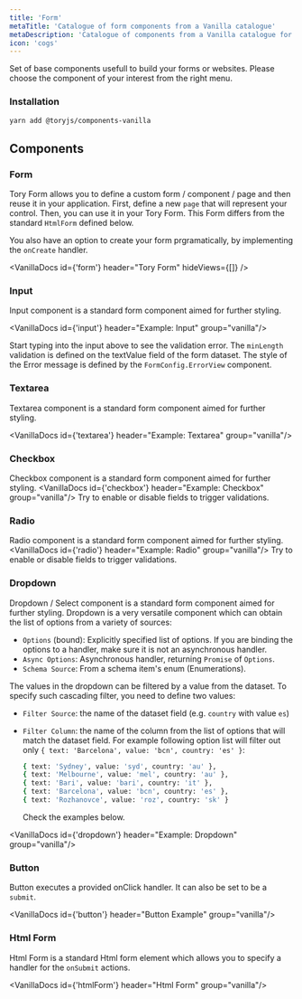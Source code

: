 ```yaml
---
title: 'Form'
metaTitle: 'Catalogue of form components from a Vanilla catalogue'
metaDescription: 'Catalogue of components from a Vanilla catalogue for Tory.js'
icon: 'cogs'
---
```



Set of base components usefull to build your forms or websites. Please choose the component of your interest from the right menu.

### Installation

```bash
yarn add @toryjs/components-vanilla
```

<h2 className="ui header">
  <i className="cogs icon"></i>
  <div className="content">
    Components
  </div>
</h2>

### Form

Tory Form allows you to define a custom form / component / page and then reuse it in your application.
First, define a new `page` that will represent your control. Then, you can use it in your Tory Form. 
This Form differs from the standard `HtmlForm` defined below.

You also have an option to create your form prgramatically, by implementing the `onCreate` handler.

<VanillaDocs id={'form'} header="Tory Form" hideViews={[]} />
<VanillaProps name="Form" />

### Input

Input component is a standard form component aimed for further styling. 

<VanillaDocs id={'input'} header="Example: Input" group="vanilla"/>

Start typing into the input above to see the validation error. 
The `minLength` validation is defined on the textValue field of the form dataset. 
The style of the Error message is defined by the `FormConfig.ErrorView` component. 

<VanillaProps name="Input" />

### Textarea

Textarea component is a standard form component aimed for further styling. 

<VanillaDocs id={'textarea'} header="Example: Textarea" group="vanilla"/>
<VanillaProps name="Textarea" />


### Checkbox

Checkbox component is a standard form component aimed for further styling. 
<VanillaDocs id={'checkbox'} header="Example: Checkbox" group="vanilla"/>
Try to enable or disable fields to trigger validations.

<VanillaProps name="Checkbox" />


### Radio

Radio component is a standard form component aimed for further styling. 
<VanillaDocs id={'radio'} header="Example: Radio" group="vanilla"/>
Try to enable or disable fields to trigger validations.

<VanillaProps name="Radio" />


### Dropdown

Dropdown / Select component is a standard form component aimed for further styling. 
Dropdown is a very versatile component which can obtain the list of options from a variety of sources:

* `Options` (bound): Explicitly specified list of options. If you are binding the options to a handler, make sure it is not an asynchronous handler.
* `Async Options`: Asynchronous handler, returning `Promise` of `Options`.
* `Schema Source`: From a schema item's enum (Enumerations).

The values in the dropdown can be filtered by a value from the dataset. To specify such cascading filter, you need to define two values:

* `Filter Source`: the name of the dataset field (e.g. `country` with value `es`)
* `Filter Column`: the name of the column from the list of options that will match the dataset field. 
  For example following option list will filter out only `{ text: 'Barcelona', value: 'bcn', country: 'es' }`:

    ```bash
    { text: 'Sydney', value: 'syd', country: 'au' },
    { text: 'Melbourne', value: 'mel', country: 'au' },
    { text: 'Bari', value: 'bari', country: 'it' },
    { text: 'Barcelona', value: 'bcn', country: 'es' },
    { text: 'Rozhanovce', value: 'roz', country: 'sk' }
    ```

  Check the examples below.

<VanillaDocs id={'dropdown'} header="Example: Dropdown" group="vanilla"/>
<VanillaProps name="Dropdown" />

### Button

Button executes a provided onClick handler. It can also be set to be a `submit`.

<VanillaDocs id={'button'} header="Button Example" group="vanilla"/>
<VanillaProps name="Button" />

### Html Form

Html Form is a standard Html form element which allows you to specify a handler for the `onSubmit` actions.

<VanillaDocs id={'htmlForm'} header="Html Form" group="vanilla"/>
<VanillaProps name="HtmlForm" />
